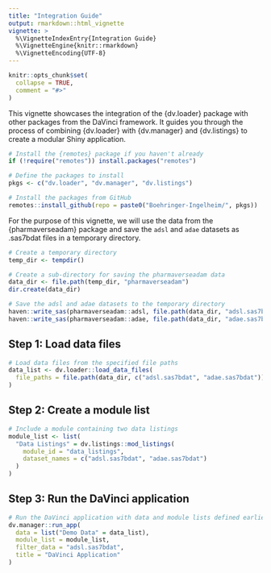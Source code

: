 ```yaml
---
title: "Integration Guide"
output: rmarkdown::html_vignette
vignette: >
  %\VignetteIndexEntry{Integration Guide}
  %\VignetteEngine{knitr::rmarkdown}
  %\VignetteEncoding{UTF-8}
---
```


```r
knitr::opts_chunk$set(
  collapse = TRUE,
  comment = "#>"
)
```

This vignette showcases the integration of the {dv.loader} package with other packages from the DaVinci framework. It guides you through the process of combining {dv.loader} with {dv.manager} and {dv.listings} to create a modular Shiny application.

```r
# Install the {remotes} package if you haven't already
if (!require("remotes")) install.packages("remotes")

# Define the packages to install
pkgs <- c("dv.loader", "dv.manager", "dv.listings")

# Install the packages from GitHub
remotes::install_github(repo = paste0("Boehringer-Ingelheim/", pkgs))
```

For the purpose of this vignette, we will use the data from the {pharmaverseadam} package and save the `adsl` and `adae` datasets as .sas7bdat files in a temporary directory.

```r
# Create a temporary directory
temp_dir <- tempdir()

# Create a sub-directory for saving the pharmaverseadam data
data_dir <- file.path(temp_dir, "pharmaverseadam")
dir.create(data_dir)

# Save the adsl and adae datasets to the temporary directory
haven::write_sas(pharmaverseadam::adsl, file.path(data_dir, "adsl.sas7bdat"))
haven::write_sas(pharmaverseadam::adae, file.path(data_dir, "adae.sas7bdat"))
```

## Step 1: Load data files

```r
# Load data files from the specified file paths
data_list <- dv.loader::load_data_files(
  file_paths = file.path(data_dir, c("adsl.sas7bdat", "adae.sas7bdat"))
)
```

## Step 2: Create a module list

```r
# Include a module containing two data listings
module_list <- list(
  "Data Listings" = dv.listings::mod_listings(
    module_id = "data_listings",
    dataset_names = c("adsl.sas7bdat", "adae.sas7bdat")
  )
)
```

## Step 3: Run the DaVinci application

```r
# Run the DaVinci application with data and module lists defined earlier
dv.manager::run_app(
  data = list("Demo Data" = data_list),
  module_list = module_list,
  filter_data = "adsl.sas7bdat",
  title = "DaVinci Application"
)
```

